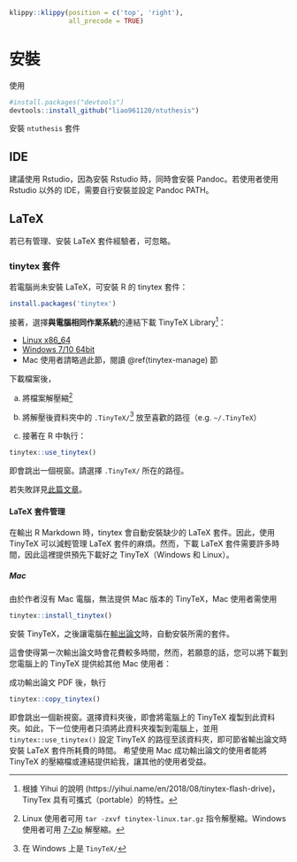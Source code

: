 ```r
klippy::klippy(position = c('top', 'right'),
               all_precode = TRUE)
```

# 安裝 {#install}

使用
```r
#install.packages("devtools")
devtools::install_github("liao961120/ntuthesis")
```
安裝 `ntuthesis` 套件

## IDE

建議使用 Rstudio，因為安裝 Rstudio 時，同時會安裝 Pandoc。若使用者使用 Rstudio 以外的 IDE，需要自行安裝並設定 Pandoc PATH。


## LaTeX

若已有管理、安裝 LaTeX 套件經驗者，可忽略。

### tinytex 套件

若電腦尚未安裝 LaTeX，可安裝 R 的 tinytex 套件：

```r
install.packages('tinytex')
```

接著，選擇**與電腦相同作業系統**的連結下載 TinyTeX Library[^portable]：

- [Linux x86_64](http://bit.ly/TinyTex-linux)
- [Windows 7/10 64bit](http://bit.ly/TinyTeX-win)
- Mac 使用者請略過此節，閱讀 \@ref(tinytex-manage) 節

下載檔案後，

a) 將檔案解壓縮[^decompress]

a) 將解壓後資料夾中的 `.TinyTeX/`[^wintiny] 放至喜歡的路徑（e.g. `~/.TinyTeX`）

a) 接著在 R 中執行：
```r
tinytex::use_tinytex()
```
即會跳出一個視窗。請選擇 `.TinyTeX/` 所在的路徑。

  
若失敗詳見[此篇文章](https://yihui.name/en/2018/08/tinytex-flash-drive)。



#### LaTeX 套件管理 {#tinytex-manage}

在輸出 R Markdown 時，tinytex 會自動安裝缺少的 LaTeX 套件。因此，使用 TinyTeX 可以減輕管理 LaTeX 套件的麻煩。然而，下載 LaTeX 套件需要許多時間，因此這裡提供預先下載好之 TinyTeX（Windows 和 Linux）。

##### Mac

由於作者沒有 Mac 電腦，無法提供 Mac 版本的 TinyTeX，Mac 使用者需使用
```r
tinytex::install_tinytex()
```
安裝 TinyTeX，之後讓電腦在[輸出論文](#export-thesis)時，自動安裝所需的套件。

這會使得第一次輸出論文時會花費較多時間，然而，若願意的話，您可以將下載到您電腦上的 TinyTeX 提供給其他 Mac 使用者：

成功輸出論文 PDF 後，執行
```r
tinytex::copy_tinytex()
```
即會跳出一個新視窗。選擇資料夾後，即會將電腦上的 TinyTeX 複製到此資料夾。如此，下一位使用者只須將此資料夾複製到電腦上，並用 `tinytex::use_tinytex()` 設定 TinyTeX 的路徑至該資料夾，即可節省輸出論文時安裝 LaTeX 套件所耗費的時間。
希望使用 Mac 成功輸出論文的使用者能將 TinyTeX 的壓縮檔或連結提供給我，讓其他的使用者受益。


[^wintiny]: 在 Windows 上是 `TinyTeX/`

[^decompress]: Linux 使用者可用 `tar -zxvf tinytex-linux.tar.gz` 指令解壓縮。Windows 使用者可用 [7-Zip](https://www.developershome.com/7-zip/) 解壓縮。

[^portable]: 根據 Yihui 的說明 (https://yihui.name/en/2018/08/tinytex-flash-drive)，TinyTex 具有可攜式（portable）的特性。
